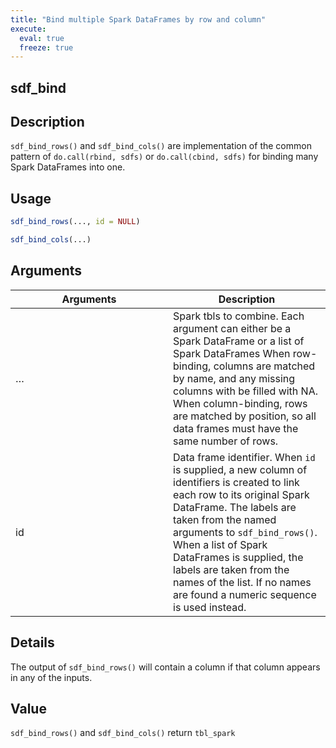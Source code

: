 ```yaml
---
title: "Bind multiple Spark DataFrames by row and column"
execute:
  eval: true
  freeze: true
---
```


## sdf_bind

## Description
`sdf_bind_rows()` and `sdf_bind_cols()` are implementation of the common pattern of `do.call(rbind, sdfs)` or `do.call(cbind, sdfs)` for binding many Spark DataFrames into one.


## Usage
```r
sdf_bind_rows(..., id = NULL)

sdf_bind_cols(...)
```

## Arguments
|Arguments|Description|
|---|---|
| ... | Spark tbls to combine.  Each argument can either be a Spark DataFrame or a list of Spark DataFrames  When row-binding, columns are matched by name, and any missing columns with be filled with NA.  When column-binding, rows are matched by position, so all data frames must have the same number of rows. |
| id | Data frame identifier.  When `id` is supplied, a new column of identifiers is created to link each row to its original Spark DataFrame. The labels are taken from the named arguments to `sdf_bind_rows()`. When a list of Spark DataFrames is supplied, the labels are taken from the names of the list. If no names are found a numeric sequence is used instead. |

## Details
The output of `sdf_bind_rows()` will contain a column if that column appears in any of the inputs.

## Value
`sdf_bind_rows()` and `sdf_bind_cols()` return `tbl_spark`






